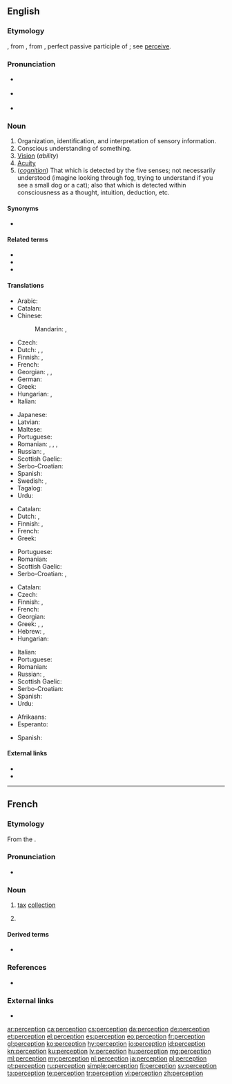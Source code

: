 ==English==
{{wikipedia}}

===Etymology===
{{borrowing|en|fr|perception}}, from {{etyl|la|en}} {{m|la|perceptiō||a receiving or collecting, perception, comprehension}}, from {{m|la|perceptus||perceived, observed}}, perfect passive participle of {{m|la|percipiō||I perceive, observe}}; see [[perceive]].

===Pronunciation===
* {{a|UK}} {{IPA|/pəˈsɛpʃ(ə)n/|lang=en}}
* {{a|US}} {{IPA|/pɚˈsɛpʃ(ə)n/|lang=en}}
* {{audio|en-us-perception.ogg|Audio (US)|lang=en}}

===Noun===
{{en-noun|~}}

# Organization, identification, and interpretation of sensory information.
# Conscious understanding of something.
# [[vision|Vision]] (''ability'')
# [[acuity|Acuity]]
# (''[[cognition]]'') That which is detected by the five senses; not necessarily understood (imagine looking through fog, trying to understand if you see a small dog or a cat); also that which is detected within consciousness as a thought, intuition, deduction, etc.

====Synonyms====
* {{l|en|ken}}

====Related terms====
* {{l|en|perceive}}
* {{l|en|percept}}
* {{l|en|perceptual}}

====Translations====
{{trans-top|conscious understanding of something}}
* Arabic: {{t|ar|اِدْرََاك حَسِّيّ|m}}
* Catalan: {{t+|ca|percepció|f}}
* Chinese:
*: Mandarin: {{t+|cmn|知覺|sc=Hani}}, {{t+|cmn|知觉|tr=zhījué|sc=Hani}}
* Czech: {{t+|cs|vnímání|n}}
* Dutch: {{t+|nl|perceptie|f}}, {{t+|nl|gewaarwording|f}}, {{t+|nl|waarneming|f}}
* Finnish: {{t|fi|havainnointi}}, {{t|fi|havaintokyky}}
* French: {{t+|fr|perception|f}}
* Georgian: {{t|ka|აღქმა}}, {{t|ka|შეცნობა}}, {{t|ka|შემეცნება}}
* German: {{t+|de|Wahrnehmung|f}}
* Greek: {{t+|el|αντίληψη|f}}
* Hungarian: {{t+|hu|felfogás}}, {{t+|hu|megértés}}
* Italian: {{t+|it|percezione|f}}
{{trans-mid}}
* Japanese: {{t+|ja|知覚|tr=ちかく, chikaku|sc=Jpan}}
* Latvian: {{t+|lv|uztvere|f}}
* Maltese: {{t|mt|perċezzjoni|f}}
* Portuguese: {{t+|pt|percepção|f}}
* Romanian: {{t+|ro|percepție}}, {{t+|ro|percepere}}, {{t+|ro|discernere}}, {{t+|ro|discernământ}}
* Russian: {{t+|ru|восприя́тие|n}}, {{t+|ru|перце́пция|f}}
* Scottish Gaelic: {{t|gd|toirt fa-near|f}}
* Serbo-Croatian: {{t+|sh|percèpcija|f}}
* Spanish: {{t+|es|percepción|f}}
* Swedish: {{t+|sv|uppfattning|c}}, {{t+|sv|förnimmelse|c}}
* Tagalog: {{t|tl|watas}}
* Urdu: {{t|ur|حسی ادراک|m}}
{{trans-bottom}}

{{trans-top|vision (ability)}}
* Catalan: {{t+|ca|percepció|f}}
* Dutch: {{t+|nl|zicht|n}}, {{t+|nl|waarneming|f}}
* Finnish: {{t|fi|näkökyky}}, {{t+|fi|näkö}}
* French: {{t+|fr|perception|f}}
* Greek: {{t+|el|όραση|f}}
{{trans-mid}}
* Portuguese: {{t+|pt|percepção|f}}
* Romanian: {{t+|ro|percepție}}
* Scottish Gaelic: {{t|gd|toirt fa-near|f}}
* Serbo-Croatian: {{t+|sh|percèpcija|f}}, {{t+|sh|vȋd|m}}
{{trans-bottom}}

{{trans-see|acuity}}

{{trans-top|that which is detected by the five senses}}
* Catalan: {{t+|ca|percepció|f}}
* Czech: {{t+|cs|vjem|m}}
* Finnish: {{t+|fi|aistimus}}, {{t+|fi|havainto}}
* French: {{t+|fr|perception|f}}
* Georgian: {{t|ka|აღქმა}}
* Greek: {{t+|el|αντίληψη|f}}, {{t+|el|διορατικότητα|f}}, {{t+|el|αίσθηση|f}}
* Hebrew: {{t|he|תפיסה|tr=tfissa}}, {{t|he|קליטה|tr=klita}}
* Hungarian: {{t+|hu|észlelés}}
{{trans-mid}}
* Italian: {{t+|it|percezione|f}}
* Portuguese: {{t+|pt|percepção|f}}
* Romanian: {{t+|ro|percepție}}
* Russian: {{t+|ru|ощуще́ние|n}}, {{t+|ru|восприя́тие|n}}
* Scottish Gaelic: {{t|gd|toirt fa-near|f}}
* Serbo-Croatian: {{t+|sh|percèpcija|f}}
* Spanish: {{t+|es|percepción}}
* Urdu: {{t|ur|حواس خمسہ کا ادراک}}
{{trans-bottom}}

{{checktrans-top}}
* Afrikaans: {{t-check|af|persepsie|f}}
* Esperanto: {{t-check|eo|percepto}}
{{trans-mid}}
* Spanish: {{t-check|es|percepción|f}}
{{trans-bottom}}

====External links====
* {{R:Webster 1913}}
* {{R:Century 1911}}

----

==French==

===Etymology===
From the {{etyl|la|fr}} {{m|la|perceptiō}}.

===Pronunciation===
* {{IPA|/pɛʁsɛpsjɔ̃/|lang=fr}}

===Noun===
{{fr-noun|f}}

# [[tax]] [[collection]]
# {{l|en|perception}} {{rfgloss|fr}}

====Derived terms====
* {{l|fr|petite perception}} {{qualifier|philosophy}}

===References===
* {{R:TLFi}}

===External links===
* {{pedia|lang=fr}}

[[ar:perception]]
[[ca:perception]]
[[cs:perception]]
[[da:perception]]
[[de:perception]]
[[et:perception]]
[[el:perception]]
[[es:perception]]
[[eo:perception]]
[[fr:perception]]
[[gl:perception]]
[[ko:perception]]
[[hy:perception]]
[[io:perception]]
[[id:perception]]
[[kn:perception]]
[[ku:perception]]
[[lv:perception]]
[[hu:perception]]
[[mg:perception]]
[[ml:perception]]
[[my:perception]]
[[nl:perception]]
[[ja:perception]]
[[pl:perception]]
[[pt:perception]]
[[ru:perception]]
[[simple:perception]]
[[fi:perception]]
[[sv:perception]]
[[ta:perception]]
[[te:perception]]
[[tr:perception]]
[[vi:perception]]
[[zh:perception]]